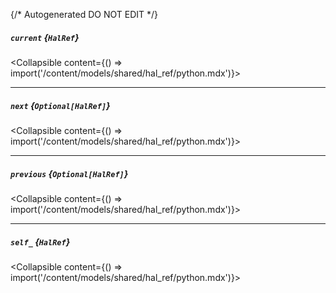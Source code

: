 {/* Autogenerated DO NOT EDIT  */}

##### `current` *{`HalRef`}*
<Collapsible content={() => import('/content/models/shared/hal_ref/python.mdx')}>
</Collapsible>

---
##### `next` *{`Optional[HalRef]`}*
<Collapsible content={() => import('/content/models/shared/hal_ref/python.mdx')}>
</Collapsible>

---
##### `previous` *{`Optional[HalRef]`}*
<Collapsible content={() => import('/content/models/shared/hal_ref/python.mdx')}>
</Collapsible>

---
##### `self_` *{`HalRef`}*
<Collapsible content={() => import('/content/models/shared/hal_ref/python.mdx')}>
</Collapsible>


